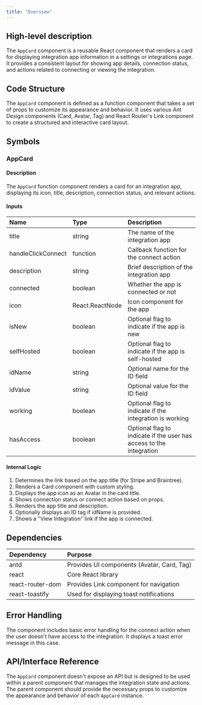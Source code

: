 ```yaml
---
title: "Overview"
---
```


## High-level description
The `AppCard` component is a reusable React component that renders a card for displaying integration app information in a settings or integrations page. It provides a consistent layout for showing app details, connection status, and actions related to connecting or viewing the integration.

## Code Structure
The `AppCard` component is defined as a function component that takes a set of props to customize its appearance and behavior. It uses various Ant Design components (Card, Avatar, Tag) and React Router's Link component to create a structured and interactive card layout.

## Symbols

### AppCard
#### Description
The `AppCard` function component renders a card for an integration app, displaying its icon, title, description, connection status, and relevant actions.

#### Inputs
| Name | Type | Description |
|:-----|:-----|:------------|
| title | string | The name of the integration app |
| handleClickConnect | function | Callback function for the connect action |
| description | string | Brief description of the integration app |
| connected | boolean | Whether the app is connected or not |
| icon | React.ReactNode | Icon component for the app |
| isNew | boolean | Optional flag to indicate if the app is new |
| selfHosted | boolean | Optional flag to indicate if the app is self-hosted |
| idName | string | Optional name for the ID field |
| idValue | string | Optional value for the ID field |
| working | boolean | Optional flag to indicate if the integration is working |
| hasAccess | boolean | Optional flag to indicate if the user has access to the integration |

#### Internal Logic
1. Determines the link based on the app title (for Stripe and Braintree).
2. Renders a Card component with custom styling.
3. Displays the app icon as an Avatar in the card title.
4. Shows connection status or connect action based on props.
5. Renders the app title and description.
6. Optionally displays an ID tag if idName is provided.
7. Shows a "View Integration" link if the app is connected.

## Dependencies
| Dependency | Purpose |
|:-----------|:--------|
| antd | Provides UI components (Avatar, Card, Tag) |
| react | Core React library |
| react-router-dom | Provides Link component for navigation |
| react-toastify | Used for displaying toast notifications |

## Error Handling
The component includes basic error handling for the connect action when the user doesn't have access to the integration. It displays a toast error message in this case.

## API/Interface Reference
The `AppCard` component doesn't expose an API but is designed to be used within a parent component that manages the integration state and actions. The parent component should provide the necessary props to customize the appearance and behavior of each `AppCard` instance.